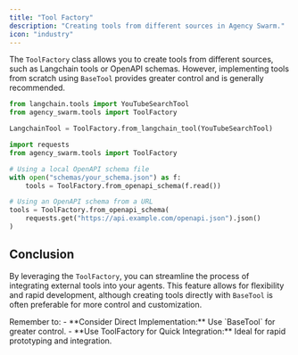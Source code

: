 ```yaml
---
title: "Tool Factory"
description: "Creating tools from different sources in Agency Swarm."
icon: "industry"
---
```


The `ToolFactory` class allows you to create tools from different sources, such as Langchain tools or OpenAPI schemas. However, implementing tools from scratch using `BaseTool` provides greater control and is generally recommended.

<Accordion title="Import from Langchain (Not Recommended)">

```python
from langchain.tools import YouTubeSearchTool
from agency_swarm.tools import ToolFactory

LangchainTool = ToolFactory.from_langchain_tool(YouTubeSearchTool)
```

</Accordion>

<Accordion title="Convert from OpenAPI Schemas">

```python
import requests
from agency_swarm.tools import ToolFactory

# Using a local OpenAPI schema file
with open("schemas/your_schema.json") as f:
    tools = ToolFactory.from_openapi_schema(f.read())

# Using an OpenAPI schema from a URL
tools = ToolFactory.from_openapi_schema(
    requests.get("https://api.example.com/openapi.json").json()
)
```

</Accordion>

## Conclusion

By leveraging the `ToolFactory`, you can streamline the process of integrating external tools into your agents. This feature allows for flexibility and rapid development, although creating tools directly with `BaseTool` is often preferable for more control and customization.

<Check>
Remember to:
- **Consider Direct Implementation:** Use `BaseTool` for greater control.
- **Use ToolFactory for Quick Integration:** Ideal for rapid prototyping and integration.
</Check>
